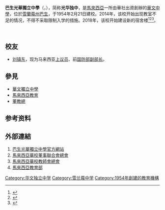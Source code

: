 {{refimprove|time=2019-01-17T12:37:03+00:00}}
{{Infobox_School
| name = 巴生光華獨立中學
| native_name = Kwang Hua Private High School
| image = 
| motto = 誠 勤 儉 毅
| established = 1954 年創立光華中學<br />1963年改制成[[私立中學|私立中學]]
| type = [[華文獨立中學|華文獨立中學]]
| language = [[漢語|漢語]]、[[英語|英語]]、[[馬來西亞語|馬來西亞語]]
| district = {{flagicon|MAS}}[[雪蘭莪州|雪蘭莪州]][[巴生|巴生]]
| grades = 初中三年；高中三年，設理、文商。
| principal =佘琼风（2015年上任）
| faculty =
| staff =
| students =
| colors =
| magazine =
| website = HTTP://www.kwanghua.edu.my/
| address =No. 1, Jalan 17, Kawasan 17, Taman Eng Ann, 41150 [[Klang|Klang]], [[Selangor|Selangor]] D.E., [[Malaysia|Malaysia]]
| coordinates = {{coord|3.063593|N|101.458289|E|display=inline,title}}
}}
'''巴生光華獨立中學'''（{{lang-en|Kwang Hua Private High School}}，{{lang-ms|Sekolah Menengah Persendirian Kwang Hua}}），简称'''光华独中'''，是[[馬來西亞|馬來西亞]]一所由華社出資創辦的[[華文中學|華文中學]]，位於[[雪蘭莪州|雪蘭莪州]][[巴生|巴生]]，于1954年2月21日建校。2014年，该校开始出现教室不足的情况，不得不采取限制入学的措施。2018年，该校开始建设新的宿舍楼<ref>{{cite web |author1=于小喆 |title=大马光华独中学生增长破纪录 教室不足限制入读 |url=http://www.chinanews.com/hwjy/2014/01-06/5702437.shtml |website=中国新闻网 |accessdate=2019-02-16 |archive-date=2019-03-24 |archive-url=https://web.archive.org/web/20190324072422/http://www.chinanews.com/hwjy/2014/01-06/5702437.shtml |dead-url=no }}</ref><ref>{{cite web |title=巴生光华独中最大型发展，筹1千万建宿舍 |url=http://www.sinchew.com.my/node/1728407 |website=星洲网 |accessdate=2019-02-16 |archive-date=2019-03-24 |archive-url=https://web.archive.org/web/20190324072413/http://www.sinchew.com.my/node/1728407 |dead-url=no }}</ref><ref>{{cite web |title=巴生光华独中筹获千万·9层新宿舍明年建好 |url=http://www.sinchew.com.my/node/1785856/%E5%B7%B4%E7%94%9F%E5%85%89%E5%8D%8E%E7%8B%AC%E4%B8%AD%E7%AD%B9%E8%8E%B7%E5%8D%83%E4%B8%87%C2%B79%E5%B1%82%E6%96%B0%E5%AE%BF%E8%88%8D%E6%98%8E%E5%B9%B4%E5%BB%BA%E5%A5%BD |website=星洲网 |accessdate=2019-02-16 |archive-date=2019-03-24 |archive-url=https://web.archive.org/web/20190324072440/http://www.sinchew.com.my/node/1785856/%25E5%25B7%25B4%25E7%2594%259F%25E5%2585%2589%25E5%258D%258E%25E7%258B%25AC%25E4%25B8%25AD%25E7%25AD%25B9%25E8%258E%25B7%25E5%258D%2583%25E4%25B8%2587%25C2%25B79%25E5%25B1%2582%25E6%2596%25B0%25E5%25AE%25BF%25E8%2588%258D%25E6%2598%258E%25E5%25B9%25B4%25E5%25BB%25BA%25E5%25A5%25BD |dead-url=no }}</ref>。

<br />

==校友==
*[[刘镇东|刘镇东]]，现为马来西亚[[馬來西亞上議院|上议员]]、前[[马来西亚国防部|国防部副部长]]。

==參見==
*[[華文獨立中學|華文獨立中學]]
*[[馬來西亞教育|馬來西亞教育]]
*[[董教總|董教總]]

==参考资料==
{{reflist}}

==外部連結==
#[HTTP://www.kwanghua.edu.my 巴生光華獨立中學官方網站] {{Wayback|url=http://www.kwanghua.edu.my/ |date=20201205053800 }} {{zh}}
#[HTTP://www.djz.edu.my 馬來西亞華校董事聯合會總會] {{Wayback|url=http://www.djz.edu.my/ |date=20200621092541 }} {{zh}}
#[https://web.archive.org/web/20170201235512/http://web.jiaozong.org.my/ 馬來西亞華校教師會總會] {{zh}}
#[https://web.archive.org/web/20161211060452/http://moe.gov.my/en/home 馬來西亞教育部] {{en}}
{{馬來西亞華文獨中}}

[[Category:华文独立中学|Category:华文独立中学]]
[[Category:雪兰莪中学|Category:雪兰莪中学]]
[[Category:1954年創建的教育機構|Category:1954年創建的教育機構]]